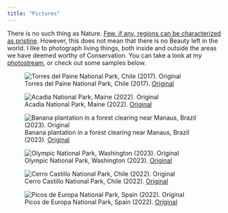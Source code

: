 ```yaml
---
title: "Pictures"
---
```


There is no such thing as Nature. [Few, if any, regions can be characterized as pristine](https://doi.org/10.1073/pnas.1525200113). However, this does not mean that there is no Beauty left in the world. I like to photograph living things, both inside and outside the areas we have deemed worthy of Conservation. You can take a look at my [photostream](https://www.flickr.com/photos/199874827@N02), or check out some samples below.

::: {layout-ncol=2}

![Torres del Paine National Park, Chile (2017). [Original](https://flic.kr/p/2psnopA)](https://live.staticflickr.com/65535/53463299832_4e0a00f03c_z.jpg)

![Acadia National Park, Maine (2022). [Original](https://flic.kr/p/2psmRvm)](https://live.staticflickr.com/65535/53463195882_90f1fd2a19_z.jpg)


![Banana plantation in a forest clearing near Manaus, Brazil (2023). [Original](https://flic.kr/p/2psrPL8)](https://live.staticflickr.com/65535/53464165571_27d1375156_z.jpg)

![Olympic National Park, Washington (2023). [Original](https://flic.kr/p/2pss6xJ)](https://live.staticflickr.com/65535/53464218676_3bcc30f072_z.jpg)


![Cerro Castillo National Park, Chile (2022). [Original](https://flic.kr/p/2pstN9Q)](https://live.staticflickr.com/65535/53464550384_af58b26ecc_z.jpg)

![Picos de Europa National Park, Spain (2022). [Original](https://flic.kr/p/2pss8CA)](https://live.staticflickr.com/65535/53464225686_7a0cb03502_z.jpg)

:::